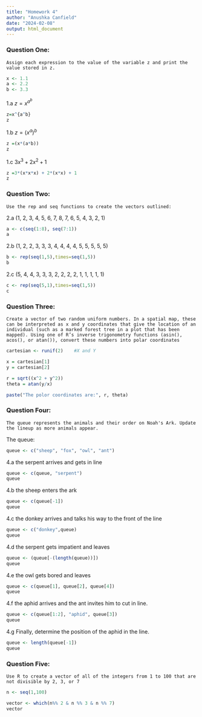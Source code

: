 ```yaml
---
title: "Homework 4"
author: "Anushka Canfield"
date: "2024-02-08"
output: html_document
---
```



### **Question One**: 
```
Assign each expression to the value of the variable z and print the value stored in z.
```

```r
x <- 1.1
a <- 2.2
b <- 3.3
``` 

1.a 
$z=x^{a^b}$ 
```r
z=x^{a^b}
z
```

1.b 
$z=(x^a)^b$  
```r
z =(x*(a*b))
z
```


1.c 
$3x^3 + 2x^2 + 1$ 
```r
z =3*(x*x*x) + 2*(x*x) + 1
z
```

### **Question Two**: 
```
Use the rep and seq functions to create the vectors outlined:
```
2.a    (1, 2, 3, 4, 5, 6, 7, 8, 7, 6, 5, 4, 3, 2, 1)

```r
a <- c(seq(1:8), seq(7:1))
a
```


2.b    (1, 2, 2, 3, 3, 3, 4, 4, 4, 4, 5, 5, 5, 5, 5)

```r
b <- rep(seq(1,5),times=seq(1,5))
b
```


2.c    (5, 4, 4, 3, 3, 3, 2, 2, 2, 2, 1, 1, 1, 1, 1)

```r
c <- rep(seq(5,1),times=seq(1,5))
c

```

### **Question Three: **

```
Create a vector of two random uniform numbers. In a spatial map, these can be interpreted as x and y coordinates that give the location of an individual (such as a marked forest tree in a plot that has been mapped). Using one of R’s inverse trigonometry functions (asin(), acos(), or atan()), convert these numbers into polar coordinates 
```

```r
cartesian <- runif(2)    #X and Y

x = cartesian[1]
y = cartesian[2]

r = sqrt((x^2 + y^2))
theta = atan(y/x)

paste("The polor coordinates are:", r, theta)
```

### **Question Four:**

```
The queue represents the animals and their order on Noah's Ark. Update the lineup as more animals appear. 
```
The queue:
```r
queue <- c("sheep", "fox", "owl", "ant")

```

4.a the serpent arrives and gets in line
```r
queue <- c(queue, "serpent")
queue 
```

4.b the sheep enters the ark
```r
queue <- c(queue[-1])
queue

```

4.c the donkey arrives and talks his way to the front of the line
```r
queue <- c("donkey",queue)
queue
```

4.d the serpent gets impatient and leaves
```r
queue <- (queue[-(length(queue))])
queue
```

4.e the owl gets bored and leaves
```r
queue <- c(queue[1], queue[2], queue[4])
queue

```

4.f the aphid arrives and the ant invites him to cut in line.
```r
queue <- c(queue[1:2], "aphid", queue[3])
queue
```

4.g Finally, determine the position of the aphid in the line.
```r
queue <- length(queue[-1])
queue
```

### Question Five:

```
Use R to create a vector of all of the integers from 1 to 100 that are not divisible by 2, 3, or 7
```

```r

n <- seq(1,100)

vector <- which(n%% 2 & n %% 3 & n %% 7)
vector
```


